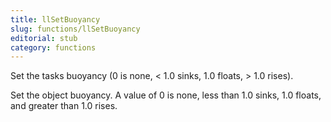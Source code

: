 ```yaml
---
title: llSetBuoyancy
slug: functions/llSetBuoyancy
editorial: stub
category: functions
---
```


<LSLFunction name="llSetBuoyancy"/>

Set the tasks buoyancy (0 is none, &lt; 1.0 sinks, 1.0 floats, &gt; 1.0 rises).

Set the object buoyancy. A value of 0 is none, less than 1.0 sinks, 1.0 floats, and greater than 1.0 rises.
